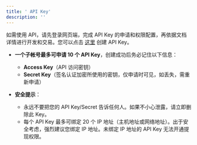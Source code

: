 ```yaml
---
title: ' API Key'
description: ''
---
```


如需使用 API，请先登录网页端，完成 API Key 的申请和权限配置，再依据文档详情进行开发和交易。您可以点击 [这里](https://example.com) 创建 API Key。

- **一个子帐号最多可申请 10 个 API Key**，创建成功后务必记住以下信息：
  - **Access Key**（API 访问密钥）
  - **Secret Key**（签名认证加密所使用的密钥，仅申请时可见，如丢失，需重新申请）

- **安全提示**：
  - 永远不要把您的 API Key/Secret 告诉任何人。如果不小心泄露，请立即删除此 Key。
  - 每个 API Key 最多可绑定 20 个 IP 地址（主机地址或网络地址）。出于安全考虑，强烈建议您绑定 IP 地址。未绑定 IP 地址的 API Key 无法开通提现权限。